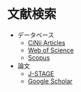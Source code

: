 # 文献検索

- データベース
  + [CiNii Articles](https://ci.nii.ac.jp)
  + [Web of Science](http://www.webofknowledge.com/wos)
  + [Scopus](https://www.scopus.com/)
- 論文
  + [J-STAGE](https://www.jstage.jst.go.jp/browse/-char/ja/)
  + [Google Scholar](http://blog.kz-me.net/)

